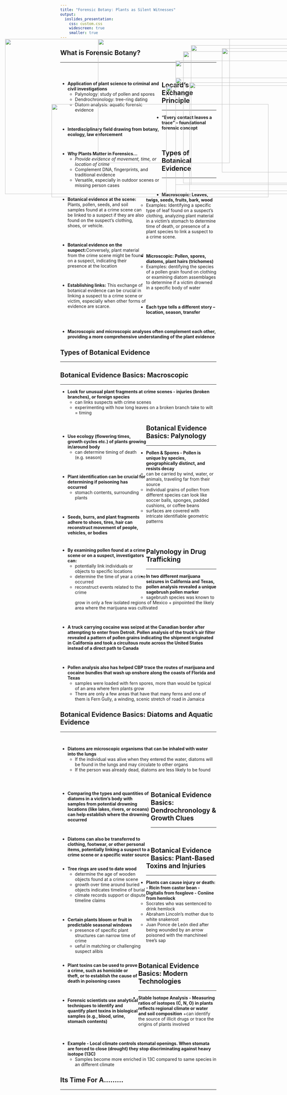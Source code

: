 ```yaml
---
title: "Forensic Botany: Plants as Silent Witnesses"
output: 
  ioslides_presentation:
    css: custom.css
    widescreen: true
    smaller: true
---
```


## What is Forensic Botany? 
<hr>
<br/>

<div style="float: left; width: 65%;">

- **Application of plant science to criminal and civil investigations**
    + Palynology: study of pollen and spores
    + Dendrochronology: tree-ring dating
    + Diatom analysis: aquatic forensic evidence

<br/>

- **Interdisciplinary field drawing from botany, ecology, law enforcement**

<br/>

- **Why Plants Matter in Forensics...**
    + *Provide evidence of movement, time, or location of crime*
    + Complement DNA, fingerprints, and traditional evidence
    + Versatile, especially in outdoor scenes or missing person cases 

</div>

<IMG STYLE="position:absolute; TOP:210px; LEFT:750px; WIDTH:300px; HEIGHT:400px" SRC="images/forensic1.jpg">

## Locard’s Exchange Principle
<hr>

- **“Every contact leaves a trace” – foundational forensic concept**

<br/>

<div style="float: left; width: 55%;">

- **Botanical evidence at the scene:** Plants, pollen, seeds, and soil samples found at a crime scene can be linked to a suspect if they are also found on the suspect's clothing, shoes, or vehicle. 

<br/>

- **Botanical evidence on the suspect:**Conversely, plant material from the crime scene might be found on a suspect, indicating their presence at the location

<br/>

- **Establishing links:** This exchange of botanical evidence can be crucial in linking a suspect to a crime scene or victim, especially when other forms of evidence are scarce. 
    
</div>

<IMG STYLE="position:absolute; TOP:200px; LEFT:650px; WIDTH:400px; HEIGHT:450px" SRC="images/locard.jpg">

## Types of Botanical Evidence
<hr>
<br/>

- **Macroscopic: Leaves, twigs, seeds, fruits, bark, wood**
    + Examples: Identifying a specific type of leaf found on a suspect's clothing, analyzing plant material in a victim's stomach to determine time of death, or presence of a plant species to link a suspect to a crime scene. 
    
<br/>

- **Microscopic: Pollen, spores, diatoms, plant hairs (trichomes)**
    + Examples: dentifying the species of a pollen grain found on clothing or examining diatom assemblages to determine if a victim drowned in a specific body of water
    
<br/>

- **Each type tells a different story – location, season, transfer**

<br/>

- **Macroscopic and microscopic analyses often complement each other, providing a more comprehensive understanding of the plant evidence**

## Types of Botanical Evidence
<hr>

<IMG STYLE="position:absolute; TOP:180px; LEFT:50px; WIDTH:1000px; HEIGHT:500px" SRC="images/macromicro.png">

## Botanical Evidence Basics: Macroscopic
<hr>

- **Look for unusual plant fragments at crime scenes -  injuries (broken branches), or foreign species**
    + can links suspects with crime scenes
    + experimenting with how long leaves on a broken branch take to wilt = timing

<div style="float: left; width: 55%;">

<br/>

- **Use ecology (flowering times, growth cycles etc.) of plants growing in/around body**
    + can determine timing of death (e.g. season)

<br/>

- **Plant identification can be crucial for determining if poisoning has occurred**
    + stomach contents, surrounding plants

<br/>



- **Seeds, burrs, and plant fragments adhere to shoes, tires, hair can reconstruct movement of people, vehicles, or bodies**
    
</div>

<IMG STYLE="position:absolute; TOP:250px; LEFT:600px; WIDTH:450px; HEIGHT:400px" SRC="images/macro2.jpg">


## Botanical Evidence Basics: Palynology
<hr>

* **Pollen & Spores - Pollen is unique by species, geographically distinct, and resists decay**
    + can be carried by wind, water, or animals, traveling far from their source
    + individual grains of pollen from different species can look like soccer balls, sponges, padded cushions, or coffee beans
    + surfaces are covered with intricate identifiable geometric patterns

<br/>
<br/>

<div style="float: left; width: 55%;">

* **By examining pollen found at a crime scene or on a suspect, investigators can:**
    + potentially link individuals or objects to specific locations
    + determine the time of year a crime occurred
    + reconstruct events related to the crime
    
</div>

<IMG STYLE="position:absolute; TOP:305px; LEFT:600px; WIDTH:475px; HEIGHT:375px" SRC="images/pollen.jpg">

## Palynology in Drug Trafficking
<hr>

- **In two different marijuana seizures in California and Texas, pollen analysis revealed a unique sagebrush pollen marker**
    + sagebrush species was known to grow in only a few isolated regions of Mexico            + pinpointed the likely area where the marijuana was cultivated

<br/>

- **A truck carrying cocaine was seized at the Canadian border after attempting to enter from Detroit. Pollen analysis of the truck's air filter revealed a pattern of pollen grains indicating the shipment originated in California and took a circuitous route across the United States instead of a direct path to Canada**

<br/>

- **Pollen analysis also has helped CBP trace the routes of marijuana and cocaine bundles that wash up onshore along the coasts of Florida and Texas**
    + samples were loaded with fern spores, more than would be typical of an area where fern plants grow
    + There are only a few areas that have that many ferns and one of them is Fern Gully, a winding, scenic stretch of road in Jamaica
    
## Botanical Evidence Basics: Diatoms and Aquatic Evidence 
<hr>
<br/>

- **Diatoms are microscopic organisms that can be inhaled with water into the lungs**
    + If the individual was alive when they entered the water, diatoms will be found in the lungs and may circulate to other organs
    + If the person was already dead, diatoms are less likely to be found

<br/>


<div style="float: left; width: 58%;">

- **Comparing the types and quantities of diatoms in a victim's body with samples from potential drowning locations (like lakes, rivers, or oceans) can help establish where the drowning occurred**

<br/>

- **Diatoms can also be transferred to clothing, footwear, or other personal items, potentially linking a suspect to a crime scene or a specific water source**

</div>

<IMG STYLE="position:absolute; TOP:320px; LEFT:645px; WIDTH:350px; HEIGHT:350px" SRC="images/diatoms.jpeg">

## Botanical Evidence Basics: Dendrochronology & Growth Clues
<hr>
<br/>

<div style="float: left; width: 55%;">
- **Tree rings are used to date wood**
    + determine the age of wooden objects found at a crime scene
    + growth over time around buried objects indicates timeline of burial
    + climate records support or dispute timeline claims 

<br/>

- **Certain plants bloom or fruit in predictable seasonal windows**
    + presence of specific plant structures can narrow time of crime
    + ueful in matching or challenging suspect alibis

</div>

<IMG STYLE="position:absolute; TOP:220px; LEFT:625px; WIDTH:500px; HEIGHT:425px" SRC="images/treering.jpg">

## Botanical Evidence Basics: Plant-Based Toxins and Injuries 
<hr>

- **Plants can cause injury or death: - Ricin from castor bean - Digitalis from foxglove - Coniine from hemlock**
    + Socrates who was sentenced to drink hemlock
    + Abraham Lincoln's mother due to white snakeroot 
    + Juan Ponce de León died after being wounded by an arrow poisoned with the manchineel tree's sap

<br/>

<div style="float: left; width: 50%;">

- **Plant toxins can be used to prove a crime, such as homicide or theft, or to establish the cause of death in poisoning cases** 

<br/>

- **Forensic scientists use analytical techniques to identify and quantify plant toxins in biological samples (e.g., blood, urine, stomach contents)**

</div>

<IMG STYLE="position:absolute; TOP:330px; LEFT:570px; WIDTH:450px; HEIGHT:350px" SRC="images/ricin.png">
    

## Botanical Evidence Basics: Modern Technologies 
<hr>

- **Stable Isotope Analysis - Measuring ratios of isotopes (C, N, O) in plants reflects regional climate or water and soil composition**
    +can identify the source of illicit drugs or trace the origins of plants involved

<br/>

- **Example - Local climate controls stomatal openings. When stomata are forced to close (drought) they stop discriminating against heavy isotope (13C)**
    + Samples become more enriched in 13C compared to same species in an different climate

<IMG STYLE="position:absolute; TOP:390px; LEFT:200px; WIDTH:700px; HEIGHT:300px" SRC="images/waterisotope.jpg">

## Its Time For A.........
<hr>

<IMG STYLE="position:absolute; TOP:180px; LEFT:350px; WIDTH:425px; HEIGHT:400px" SRC="images/sidequest.png">